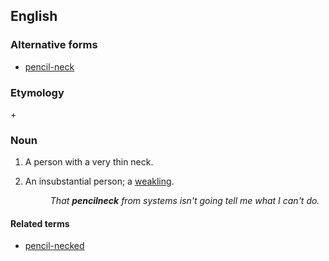 ==English==

===Alternative forms===
*[[pencil-neck]]

===Etymology===
{{term|pencil}} + {{term|neck}}

===Noun===
{{en-noun}}

# A person with a very thin neck.
# {{context|US|pejorative|lang=en}} An insubstantial person; a [[weakling]].
#: ''That '''pencilneck''' from systems isn't going tell me what I can't do.''

====Related terms====
*[[pencil-necked]]